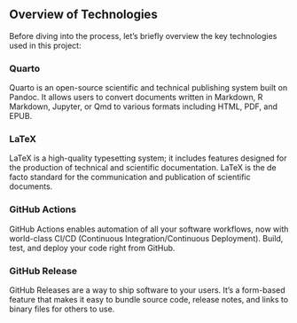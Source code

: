 ## Overview of Technologies

Before diving into the process, let's briefly overview the key technologies used in this project:

### Quarto

Quarto is an open-source scientific and technical publishing system built on Pandoc. It allows users to convert documents written in Markdown, R Markdown, Jupyter, or Qmd to various formats including HTML, PDF, and EPUB.

### LaTeX

LaTeX is a high-quality typesetting system; it includes features designed for the production of technical and scientific documentation. LaTeX is the de facto standard for the communication and publication of scientific documents.

### GitHub Actions

GitHub Actions enables automation of all your software workflows, now with world-class CI/CD (Continuous Integration/Continuous Deployment). Build, test, and deploy your code right from GitHub.

### GitHub Release

GitHub Releases are a way to ship software to your users. It's a form-based feature that makes it easy to bundle source code, release notes, and links to binary files for others to use.
